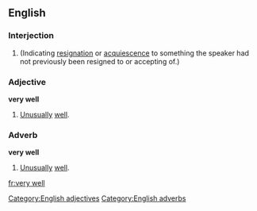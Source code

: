 ==English==

===Interjection===
{{en-intj}}

# (Indicating [[resignation]] or [[acquiescence]] to something the speaker had not previously been resigned to or accepting of.)
<!--SOP headers are out of alphabetical order so that the idiomatic
sense is 1st, with the sums of parts after it.-->

===Adjective===
'''very well'''

# [[unusually|Unusually]] [[well]].

===Adverb===
'''very well'''

# [[unusually|Unusually]] [[well]].

[[Category:English adjectives]]
[[Category:English adverbs]]

[[fr:very well]]